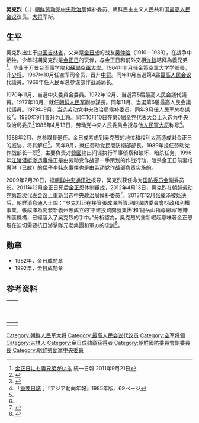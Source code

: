 '''吴克烈'''（{{lang-ko|오극렬}}，{{bd|1931年|catIdx=W}}）[[朝鲜劳动党|朝鲜劳动党]][[朝鲜劳动党中央委员会政治局|中央政治局]]候补委员、朝鲜民主主义人民共和国[[最高人民会议|最高人民会议]]议员。[[朝鲜次帅列表|大将]]军衔。

==生平==
吴克烈出生于[[中国|中国]][[吉林省|吉林省]]，父亲是[[金日成|金日成]]的战友[[吴仲洽|吴仲洽]]（1910－1939），在战争中牺牲。少年时期吴克烈是[[金正日|金正日]]的玩伴，与金正日和前外交相[[许錟|许錟]]結拜為義兄弟<ref name = "touitsu11921">[http://news.onekoreanews.net/detail.php?number=63931 金正日にも義兄弟がいる] {{Wayback|url=http://news.onekoreanews.net/detail.php?number=63931 |date=20131224103837 }} 統一日報 2011年9月21日</ref>。毕业于万景台军事学院和[[蘇聯空軍大學|蘇聯空軍大學]]。1964年11月任金策空軍大学学部長，升[[少将|少将]]。1967年10月任空军司令员，晋升[[中将|中将]]。同年11月当選第4届[[最高人民会议|最高人民会议]]代議員。1969年任人民军总参谋部作战局局长。

1970年11月、当選中央委員会委員。1972年12月、当選第5届最高人民会議代議員。1977年10月、就任[[朝鲜人民军|朝鲜人民军]]副参謀長。同年11月、当選第6届最高人民会議代議員。1979年9月、当选劳动党中央政治局候补委员。同年9月任人民军总参谋长<ref>{{Cite web |url=http://d-arch.ide.go.jp/browse/pdf/1979/102/1979102TPC.pdf |title=存档副本 |accessdate=2014-02-25 |archive-date=2013-01-23 |archive-url=https://web.archive.org/web/20130123140811/http://d-arch.ide.go.jp/browse/pdf/1979/102/1979102TPC.pdf |dead-url=no }}</ref>。1980年9月晋升为[[上将|上将]]。同年10月10日在第6届全党代表大会上入选为中央政治局委员<ref>{{Cite web |url=http://d-arch.ide.go.jp/browse/pdf/1980/102/1980102REF.pdf |title=存档副本 |accessdate=2014-02-25 |archive-date=2013-01-23 |archive-url=https://web.archive.org/web/20130123134156/http://d-arch.ide.go.jp/browse/pdf/1980/102/1980102REF.pdf |dead-url=no }}</ref>1985年4月13日，劳动党中央人民委員会授与他[[朝鲜次帅列表|人民軍大将]]称号<ref>「[http://d-arch.ide.go.jp/browse/pdf/1985/102/1985102DIA.pdf 重要日誌] {{Wayback|url=http://d-arch.ide.go.jp/browse/pdf/1985/102/1985102DIA.pdf |date=20130123135534 }}」『アジア動向年報』1985年版、69ページ</ref>。

1988年2月、总参謀長退任。金日成考虑到吴克烈的地位和权利太高造成对金正日的威胁，将其解任<ref name = "touitsu11921"/>。同年9月，就任劳动党民間防衛部部長。1989年担任劳动党作战部长一职<ref name = "touitsu11921"/>，主要负责对[[韓國|韓國]]输出间谍执行军事侦察和破坏、暗杀任务，1996年[[江陵潜艇渗透事件|江陵潜艇渗透事件]]正是由劳动党作战部一手策划的作战行动，暗杀金正日前妻成惠琳（已故）的侄子[[李韩永|李韩永]]事件也是由劳动党作战部负责实施的。

2009年2月20日，据[[朝鲜中央通讯社|朝鲜中央通讯社]]报导，吴克烈获任命为[[朝鲜民主主义人民共和国国防委员会|国防委员会]]副委员长。2011年12月金正日死后[[金正恩|金正恩]]体制组成，2012年4月13日，吴克烈在[[朝鲜劳动党第四次代表会议|朝鲜劳动党第四次代表会议]]上重新当选中央政治局候补委员<ref>{{Cite news
|url=http://www.chosunonline.com/site/data/html_dir/2012/04/13/2012041300511.html
|title=北朝鮮の経済政策トップに郭範基氏
|newspaper=[[朝鮮日報|朝鮮日報]]
|date=2012-04-13
|accessdate=2012-04-14
|archive-date=2012-04-17
|archive-url=https://web.archive.org/web/20120417074152/http://www.chosunonline.com/site/data/html_dir/2012/04/13/2012041300511.html
|dead-url=no
}}</ref>。2013年12月[[张成泽|张成泽]]被处决后，朝鮮消息通人士說：“吳克烈正在接管張成澤所管理的國防委員會財政和利權事業。張成澤為開發新義州等成立的‘平建投資開發集團’和‘龍岳山指導總局’等賺外匯機構，已經落入了吳克烈的手中。”分析認為，吳克烈的重新崛起意味著金正恩現在迫切需要抗日游擊隊元老集團和軍方的忠誠<ref>{{Cite news
|url=http://mag.chinareviewnews.com/doc/1029/8/8/8/102988847.html?coluid=7&kindid=0&docid=102988847&mdate=0121094054
|title=吳克烈迅速填補張成澤空缺
|newspaper=[[中國評論通訊社|中國評論通訊社]]
|date=2014年2月25日
|accessdate=2014年2月25日
|archive-date=2014年3月2日
|archive-url=https://web.archive.org/web/20140302050424/http://mag.chinareviewnews.com/doc/1029/8/8/8/102988847.html?coluid=7&kindid=0&docid=102988847&mdate=0121094054
|dead-url=yes
}}</ref>。

==勋章==
*1982年，金日成勋章
*1992年，金日成勋章

==参考资料==
{{reflist}}

{| class="wikitable" style="margin:0 auto"
|- 
!　{{DPRK}}
{{先代次代|[[朝鲜人民军总参谋部|朝鮮人民軍总参謀長]]|1979年 - 1988年|[[吴振宇_(朝鲜)|吴振宇]]|[[崔光_(朝鲜)|崔光]]}}
|-
|}

{{DEFAULTSORT:O Kung nyol}}
[[Category:朝鲜人民军大将|Category:朝鲜人民军大将]]
[[Category:最高人民会议代议员|Category:最高人民会议代议员]]
[[Category:空军将领|Category:空军将领]]
[[Category:吉林人|Category:吉林人]]
[[Category:金日成勋章获得者|Category:金日成勋章获得者]]
[[Category:朝鮮國防委員會副委員長|Category:朝鮮國防委員會副委員長]]
[[Category:朝鮮勞動黨中央委員|Category:朝鮮勞動黨中央委員]]
